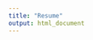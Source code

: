 ```yaml
---
title: "Resume"
output: html_document
---
```


<div>
<object data="https://kpc2124.github.io/kpc.github.io/pdfs/Kristi%20Chau%20Resume.pdf" type="application/pdf" height = "100%" width = "100%">
    <embed src="https://kpc2124.github.io/kpc.github.io/pdfs/Kristi%20Chau%20Resume.pdf" height = "100%" width = "100%">
        This browser does not support PDFs. Please download the PDF to view it: <a href="https://kpc2124.github.io/kpc.github.io/pdfs/Kristi%20Chau%20Resume.pdf">Download PDF</a>.</p>
    </embed>
</object>
</div>